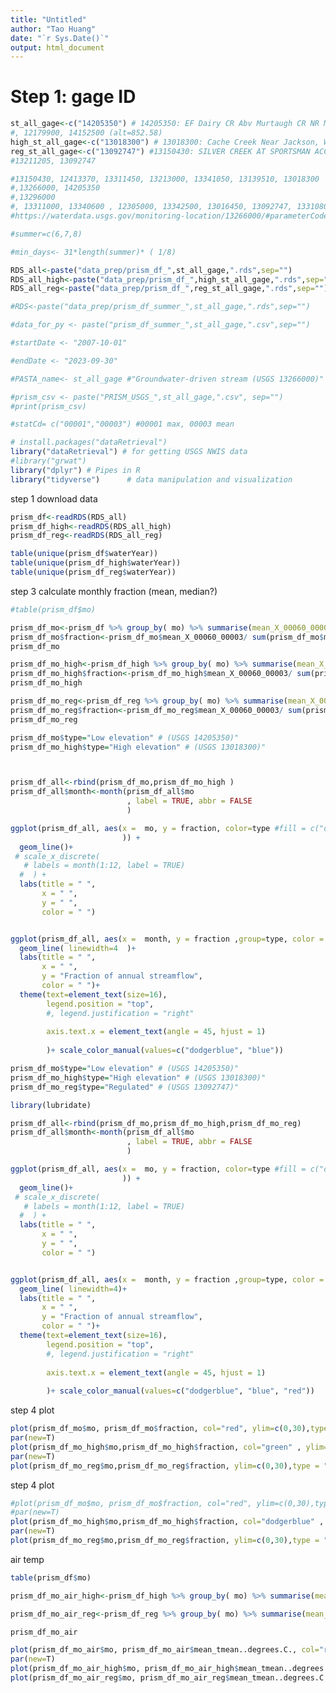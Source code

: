 ```yaml
---
title: "Untitled"
author: "Tao Huang"
date: "`r Sys.Date()`"
output: html_document
---
```


# Step 1: gage ID
```r
st_all_gage<-c("14205350") # 14205350: EF Dairy CR Abv Murtaugh CR NR Meacham Corner, OR - 14205350
#, 12179900, 14152500 (alt=852.58)
high_st_all_gage<-c("13018300") # 13018300: Cache Creek Near Jackson, WY - 13018300
reg_st_all_gage<-c("13092747") #13150430: SILVER CREEK AT SPORTSMAN ACCESS NR PICABO ID 
#13211205, 13092747

#13150430, 12413370, 13311450, 13213000, 13341050, 13139510, 13018300
#,13266000, 14205350
#,13296000
#, 13311000, 13340600 , 12305000, 13342500, 13016450, 13092747, 13310800, 13192200,13317660, 12322000, 13341000 (no Q)
#https://waterdata.usgs.gov/monitoring-location/13266000/#parameterCode=00065&period=P7D&showMedian=false

#summer=c(6,7,8)

#min_days<- 31*length(summer)* ( 1/8)

RDS_all<-paste("data_prep/prism_df_",st_all_gage,".rds",sep="")
RDS_all_high<-paste("data_prep/prism_df_",high_st_all_gage,".rds",sep="")
RDS_all_reg<-paste("data_prep/prism_df_",reg_st_all_gage,".rds",sep="")

#RDS<-paste("data_prep/prism_df_summer_",st_all_gage,".rds",sep="")

#data_for_py <- paste("prism_df_summer_",st_all_gage,".csv",sep="")

#startDate <- "2007-10-01"

#endDate <- "2023-09-30"

#PASTA_name<- st_all_gage #"Groundwater-driven stream (USGS 13266000)"

#prism_csv <- paste("PRISM_USGS_",st_all_gage,".csv", sep="")
#print(prism_csv)

#statCd= c("00001","00003") #00001 max, 00003 mean

```

```r
# install.packages("dataRetrieval")
library("dataRetrieval") # for getting USGS NWIS data
#library("grwat")
library("dplyr") # Pipes in R
library("tidyverse")      # data manipulation and visualization
```

step 1 download data
```r
prism_df<-readRDS(RDS_all)
prism_df_high<-readRDS(RDS_all_high)
prism_df_reg<-readRDS(RDS_all_reg)

table(unique(prism_df$waterYear))
table(unique(prism_df_high$waterYear))
table(unique(prism_df_reg$waterYear))
```

step 3 calculate monthly fraction (mean, median?)
```r
#table(prism_df$mo)

prism_df_mo<-prism_df %>% group_by( mo) %>% summarise(mean_X_00060_00003 = median( X_00060_00003))
prism_df_mo$fraction<-prism_df_mo$mean_X_00060_00003/ sum(prism_df_mo$mean_X_00060_00003)*100
prism_df_mo

prism_df_mo_high<-prism_df_high %>% group_by( mo) %>% summarise(mean_X_00060_00003 = median( X_00060_00003))
prism_df_mo_high$fraction<-prism_df_mo_high$mean_X_00060_00003/ sum(prism_df_mo_high$mean_X_00060_00003)*100
prism_df_mo_high

prism_df_mo_reg<-prism_df_reg %>% group_by( mo) %>% summarise(mean_X_00060_00003 = median( X_00060_00003))
prism_df_mo_reg$fraction<-prism_df_mo_reg$mean_X_00060_00003/ sum(prism_df_mo_reg$mean_X_00060_00003)*100
prism_df_mo_reg
```


```r
prism_df_mo$type="Low elevation" # (USGS 14205350)"
prism_df_mo_high$type="High elevation" # (USGS 13018300)"



prism_df_all<-rbind(prism_df_mo,prism_df_mo_high )
prism_df_all$month<-month(prism_df_all$mo 
                          , label = TRUE, abbr = FALSE 
                          )

ggplot(prism_df_all, aes(x =  mo, y = fraction, color=type #fill = c("dodgerblue", "blue", "red")  
                         )) +
  geom_line()+
 # scale_x_discrete(
   # labels = month(1:12, label = TRUE) 
  #  ) +
  labs(title = " ",
       x = " ",
       y = " ",
       color = " ")


ggplot(prism_df_all, aes(x =  month, y = fraction ,group=type, color = type)) +
  geom_line( linewidth=4  )+
  labs(title = " ",
       x = " ",
       y = "Fraction of annual streamflow",
       color = " ")+
  theme(text=element_text(size=16),
        legend.position = "top",
        #, legend.justification = "right"
      
        axis.text.x = element_text(angle = 45, hjust = 1)
         
        )+ scale_color_manual(values=c("dodgerblue", "blue"))


```


```r
prism_df_mo$type="Low elevation" # (USGS 14205350)"
prism_df_mo_high$type="High elevation" # (USGS 13018300)"
prism_df_mo_reg$type="Regulated" # (USGS 13092747)"

library(lubridate)

prism_df_all<-rbind(prism_df_mo,prism_df_mo_high,prism_df_mo_reg)
prism_df_all$month<-month(prism_df_all$mo 
                          , label = TRUE, abbr = FALSE 
                          )

ggplot(prism_df_all, aes(x =  mo, y = fraction, color=type #fill = c("dodgerblue", "blue", "red")  
                         )) +
  geom_line()+
 # scale_x_discrete(
   # labels = month(1:12, label = TRUE) 
  #  ) +
  labs(title = " ",
       x = " ",
       y = " ",
       color = " ")


ggplot(prism_df_all, aes(x =  month, y = fraction ,group=type, color = type)) +
  geom_line( linewidth=4)+
  labs(title = " ",
       x = " ",
       y = "Fraction of annual streamflow",
       color = " ")+
  theme(text=element_text(size=16),
        legend.position = "top",
        #, legend.justification = "right"
      
        axis.text.x = element_text(angle = 45, hjust = 1)
         
        )+ scale_color_manual(values=c("dodgerblue", "blue", "red"))


```


step 4 plot
```r
plot(prism_df_mo$mo, prism_df_mo$fraction, col="red", ylim=c(0,30),type = "l")
par(new=T)
plot(prism_df_mo_high$mo,prism_df_mo_high$fraction, col="green" , ylim=c(0,30),type = "l")
par(new=T)
plot(prism_df_mo_reg$mo,prism_df_mo_reg$fraction, ylim=c(0,30),type = "l")
```

step 4 plot
```r
#plot(prism_df_mo$mo, prism_df_mo$fraction, col="red", ylim=c(0,30),type = "l")
#par(new=T)
plot(prism_df_mo_high$mo,prism_df_mo_high$fraction, col="dodgerblue" , ylim=c(0,30),type = "l",xlab = "Month",ylab="Fraction of annual streamflow")
par(new=T)
plot(prism_df_mo_reg$mo,prism_df_mo_reg$fraction, ylim=c(0,30),type = "l",xlab = " " ,ylab="")
```

air temp
```r
table(prism_df$mo)

prism_df_mo_air_high<-prism_df_high %>% group_by( mo) %>% summarise(mean_tmean..degrees.C. = mean(tmean..degrees.C.  ))

prism_df_mo_air_reg<-prism_df_reg %>% group_by( mo) %>% summarise(mean_tmean..degrees.C. = mean(tmean..degrees.C.  ))

prism_df_mo_air
```

```r
plot(prism_df_mo_air$mo, prism_df_mo_air$mean_tmean..degrees.C., col="red", ylim=c(-10,25),type = "l")
par(new=T)
plot(prism_df_mo_air_high$mo, prism_df_mo_air_high$mean_tmean..degrees.C., col="green" , ylim=c(-10,25),type = "l")
plot(prism_df_mo_air_reg$mo, prism_df_mo_air_reg$mean_tmean..degrees.C.)
```

```r

```

